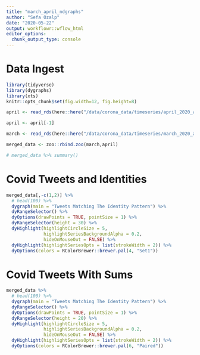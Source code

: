 ```yaml
---
title: "march_april_ndgraphs"
author: "Sefa Ozalp"
date: "2020-05-22"
output: workflowr::wflow_html
editor_options:
  chunk_output_type: console
---
```


# Data Ingest

```r
library(tidyverse)
library(dygraphs)
library(xts)
knitr::opts_chunk$set(fig.width=12, fig.height=8) 

```


```r

april <- read_rds(here::here("/data/corona_data/timeseries/april_2020_aggregated_timeseries_xts.rds"))

april <- april[-1]

march <- read_rds(here::here("/data/corona_data/timeseries/march_2020_aggregated_timeseries_xts.rds"))

merged_data <- zoo::rbind.zoo(march,april) 

# merged_data %>% summary()
```


# Covid Tweets and Identities 

```r
merged_data[,-c(1,2)] %>% 
  # head(100) %>% 
  dygraph(main = "Tweets Matching The Identity Pattern") %>% 
  dyRangeSelector() %>% 
  dyOptions(drawPoints = TRUE, pointSize = 1) %>% 
  dyRangeSelector(height = 30) %>% 
  dyHighlight(highlightCircleSize = 5, 
              highlightSeriesBackgroundAlpha = 0.2,
              hideOnMouseOut = FALSE) %>%
  dyHighlight(highlightSeriesOpts = list(strokeWidth = 2)) %>% 
  dyOptions(colors = RColorBrewer::brewer.pal(4, "Set1"))
```


# Covid Tweets With Sums
```r

merged_data %>% 
  # head(100) %>% 
  dygraph(main = "Tweets Matching The Identity Pattern") %>% 
  dyRangeSelector() %>% 
  dyOptions(drawPoints = TRUE, pointSize = 1) %>% 
  dyRangeSelector(height = 20) %>% 
  dyHighlight(highlightCircleSize = 5, 
              highlightSeriesBackgroundAlpha = 0.2,
              hideOnMouseOut = FALSE) %>% 
  dyHighlight(highlightSeriesOpts = list(strokeWidth = 2)) %>% 
  dyOptions(colors = RColorBrewer::brewer.pal(6, "Paired"))

```


